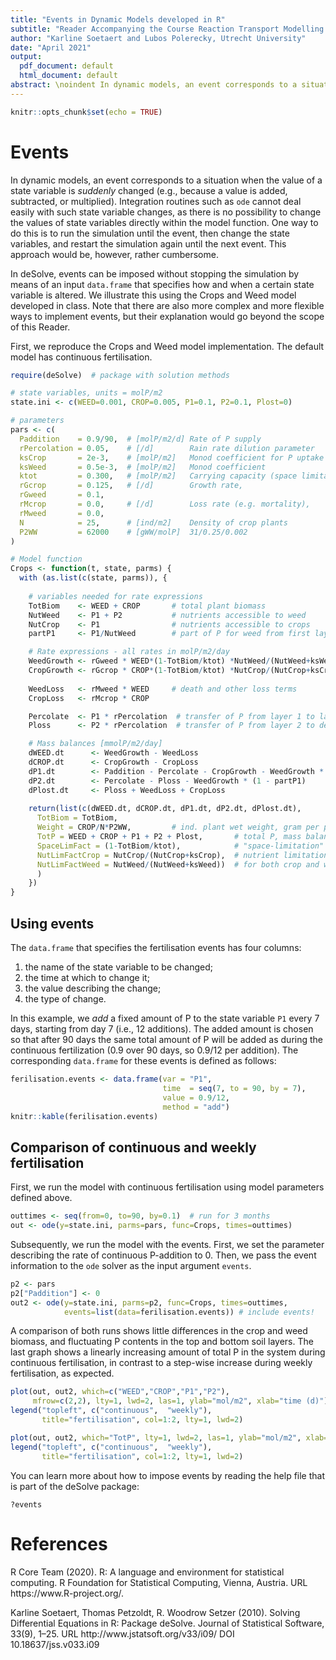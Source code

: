 ```yaml
---
title: "Events in Dynamic Models developed in R"
subtitle: "Reader Accompanying the Course Reaction Transport Modelling in the Hydrosphere"
author: "Karline Soetaert and Lubos Polerecky, Utrecht University"
date: "April 2021"
output:
  pdf_document: default
  html_document: default
abstract: \noindent In dynamic models, an event corresponds to a situation when the value of a state variable is *suddenly* changed. Here we show how events are implemented in dynamic models developed in R. We illustrate this using the Crops and Weed model, where we implement soil fertilisation as discrete events occuring in weekly intervals rather than continuously.
---
```


```r
knitr::opts_chunk$set(echo = TRUE)
```

# Events

In dynamic models, an event corresponds to a situation when the value of a state variable is *suddenly* changed (e.g., because a value is added, subtracted, or multiplied). Integration routines such as ``ode`` cannot deal easily with such state variable changes, as there is no possibility to change the values of state variables directly within the model function. One way to do this is to run the simulation until the event, then change the state variables, and restart the simulation again until the next event. This approach would be, however, rather cumbersome.

In deSolve, events can be imposed without stopping the simulation by means of an input ``data.frame`` that specifies how and when a certain state variable is altered. We illustrate this using the Crops and Weed model developed in class. Note that there are also more complex and more flexible ways to implement events, but their explanation would go beyond the scope of this Reader. 

First, we reproduce the Crops and Weed model implementation. The default model has continuous fertilisation.

```r
require(deSolve)  # package with solution methods

# state variables, units = molP/m2
state.ini <- c(WEED=0.001, CROP=0.005, P1=0.1, P2=0.1, Plost=0)

# parameters
pars <- c(
  Paddition    = 0.9/90,  # [molP/m2/d] Rate of P supply
  rPercolation = 0.05,    # [/d]        Rain rate dilution parameter
  ksCrop       = 2e-3,    # [molP/m2]   Monod coefficient for P uptake
  ksWeed       = 0.5e-3,  # [molP/m2]   Monod coefficient 
  ktot         = 0.300,   # [molP/m2]   Carrying capacity (space limitation)
  rGcrop       = 0.125,   # [/d]        Growth rate, 
  rGweed       = 0.1,
  rMcrop       = 0.0,     # [/d]        Loss rate (e.g. mortality), 
  rMweed       = 0.0,
  N            = 25,      # [ind/m2]    Density of crop plants
  P2WW         = 62000    # [gWW/molP]  31/0.25/0.002
)

# Model function
Crops <- function(t, state, parms) {
  with (as.list(c(state, parms)), {
    
    # variables needed for rate expressions
    TotBiom    <- WEED + CROP       # total plant biomass
    NutWeed    <- P1 + P2           # nutrients accessible to weed
    NutCrop    <- P1                # nutrients accessible to crops
    partP1     <- P1/NutWeed        # part of P for weed from first layer

    # Rate expressions - all rates in molP/m2/day
    WeedGrowth <- rGweed * WEED*(1-TotBiom/ktot) *NutWeed/(NutWeed+ksWeed)
    CropGrowth <- rGcrop * CROP*(1-TotBiom/ktot) *NutCrop/(NutCrop+ksCrop) 
    
    WeedLoss   <- rMweed * WEED     # death and other loss terms
    CropLoss   <- rMcrop * CROP

    Percolate  <- P1 * rPercolation  # transfer of P from layer 1 to layer 2
    Ploss      <- P2 * rPercolation  # transfer of P from layer 2 to deep soil

    # Mass balances [mmolP/m2/day]
    dWEED.dt      <- WeedGrowth - WeedLoss
    dCROP.dt      <- CropGrowth - CropLoss
    dP1.dt        <- Paddition - Percolate - CropGrowth - WeedGrowth * partP1
    dP2.dt        <- Percolate - Ploss - WeedGrowth * (1 - partP1)
    dPlost.dt     <- Ploss + WeedLoss + CropLoss
    
    return(list(c(dWEED.dt, dCROP.dt, dP1.dt, dP2.dt, dPlost.dt), 
      TotBiom = TotBiom, 
      Weight = CROP/N*P2WW,         # ind. plant wet weight, gram per plant
      TotP = WEED + CROP + P1 + P2 + Plost,       # total P, mass balance check
      SpaceLimFact = (1-TotBiom/ktot),            # "space-limitation" factor
      NutLimFactCrop = NutCrop/(NutCrop+ksCrop),  # nutrient limitation factor
      NutLimFactWeed = NutWeed/(NutWeed+ksWeed))  # for both crop and weed
      )
    })
}
```

## Using events

The ``data.frame`` that specifies the fertilisation events has four columns:

1. the name of the state variable to be changed;
2. the time at which to change it;
3. the value describing the change;
4. the type of change. 

In this example, we *add* a fixed amount of P to the state variable ``P1`` every 7 days, starting from day 7 (i.e., 12 additions). The added amount is chosen so that after 90 days the same total amount of P will be added as during the continuous fertilization (0.9 over 90 days, so 0.9/12 per addition). The corresponding ``data.frame`` for these events is defined as follows:

```r
ferilisation.events <- data.frame(var = "P1",                   
                                  time  = seq(7, to = 90, by = 7),
                                  value = 0.9/12,
                                  method = "add")
knitr::kable(ferilisation.events)
```

## Comparison of continuous and weekly fertilisation

First, we run the model with continuous fertilisation using model parameters defined above. 

```r
outtimes <- seq(from=0, to=90, by=0.1)  # run for 3 months
out <- ode(y=state.ini, parms=pars, func=Crops, times=outtimes)
```

Subsequently, we run the model with the events. First, we set the parameter describing the rate of continuous P-addition to 0. Then, we pass the event information to the ``ode`` solver as the input argument ``events``.

```r
p2 <- pars
p2["Paddition"] <- 0
out2 <- ode(y=state.ini, parms=p2, func=Crops, times=outtimes, 
            events=list(data=ferilisation.events)) # include events!
```

A comparison of both runs shows little differences in the crop and weed biomass, and fluctuating P contents in the top and bottom soil layers. The last graph shows a linearly increasing amount of total P in the system during continuous fertilisation, in contrast to a step-wise increase during weekly fertilisation, as expected.

```r
plot(out, out2, which=c("WEED","CROP","P1","P2"), 
     mfrow=c(2,2), lty=1, lwd=2, las=1, ylab="mol/m2", xlab="time (d)")
legend("topleft", c("continuous",  "weekly"), 
       title="fertilisation", col=1:2, lty=1, lwd=2)
```

```r
plot(out, out2, which="TotP", lty=1, lwd=2, las=1, ylab="mol/m2", xlab="time (d)")
legend("topleft", c("continuous",  "weekly"), 
       title="fertilisation", col=1:2, lty=1, lwd=2)
```

You can learn more about how to impose events by reading the help file that is part of the deSolve package:

```{}
?events
```

# References

R Core Team (2020). R: A language and environment for statistical computing. R Foundation for Statistical Computing, Vienna, Austria. URL https://www.R-project.org/.
  
Karline Soetaert, Thomas Petzoldt, R. Woodrow Setzer (2010). Solving
  Differential Equations in R: Package deSolve. Journal of Statistical Software,
  33(9), 1--25. URL http://www.jstatsoft.org/v33/i09/ DOI 10.18637/jss.v033.i09
  
